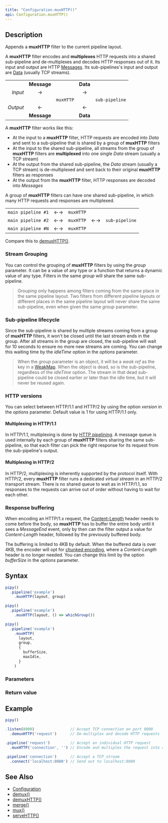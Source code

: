 ```yaml
---
title: "Configuration.muxHTTP()"
api: Configuration.muxHTTP()
---
```


## Description

Appends a **muxHTTP** filter to the current pipeline layout.

A **muxHTTP** filter encodes and **multiplexes** HTTP requests into a shared sub-pipeline and de-multiplexes and decodes HTTP responses out of it. Its input and output are HTTP [Messages](/reference/api/Message). Its sub-pipelines's input and output are [Data](/reference/api/Data) (usually TCP streams).

|          |             |           |          |                |
|---------:|:-----------:|:---------:|:--------:|:--------------:|
|          | **Message** |           | **Data** |                |
| _Input_  | →           |           | →        |                |
|          |             | `muxHTTP` |          | `sub-pipeline` |
| _Output_ | ←           |           | ←        |                |
|          | **Message** |           | **Data** |                |

A **muxHTTP** filter works like this:

- At the input to a **muxHTTP** filter, HTTP requests are encoded into _Data_ and sent to a sub-pipeline that is shared by a group of **muxHTTP** filters
- At the input to the shared sub-pipeline, all streams from the group of **muxHTTP** filters are **multiplexed** into one single _Data_ stream (usually a TCP stream)
- At the output from the shared sub-pipeline, the _Data_ stream (usually a TCP stream) is de-multiplexed and sent back to their original **muxHTTP** filters as responses
- At the output from the **muxHTTP** filter, HTTP responses are decoded into _Messages_

A group of **muxHTTP** filters can have one shared sub-pipeline, in which many HTTP requests and responses are multiplexed.

|                    |    |           |    |                |
|-------------------:|:--:|:---------:|:--:|:---------------|
| `main pipeline #1` | ←→ | `muxHTTP` |    |                |
| `main pipeline #2` | ←→ | `muxHTTP` | ←→ | `sub-pipeline` |
| `main pipeline #N` | ←→ | `muxHTTP` |    |                |

Compare this to [demuxHTTP()](/reference/api/Configuration/demuxHTTP).

### Stream Grouping

You can control the grouping of **muxHTTP** filters by using the _group_ parameter. It can be a value of any type or a function that returns a dynamic value of any type. Filters in the same _group_ will share the same sub-pipeline.

> Grouping only happens among filters coming from the same place in the same pipeline layout. Two filters from different pipeline layouts or different places in the same pipeline layout will never share the same sub-pipeline, even when given the same _group_ parameter.

### Sub-pipeline lifecycle

Since the sub-pipeline is shared by multiple streams coming from a group of **muxHTTP** filters, it won't be closed until the last stream ends in the group. After all streams in the group are closed, the sub-pipeline will wait for 10 seconds to ensure no more new streams are coming. You can change this waiting time by the _idleTime_ option in the _options_ parameter.

> When the _group_ parameter is an object, it will be a _weak ref_ as the key in a [WeakMap](https://developer.mozilla.org/docs/Web/JavaScript/Guide/Keyed_collections#weakmap_object). When the object is dead, so is the sub-pipeline, regardless of the _idleTime_ option. The stream in that dead sub-pipeline could be closed earlier or later than the idle time, but it will never be reused again.

### HTTP versions

You can select between HTTP/1.1 and HTTP/2 by using the option _version_ in the _options_ parameter. Default value is 1 for using HTTP/1.1 only.

#### Multiplexing in HTTP/1.1

In HTTP/1.1, multiplexing is done by [HTTP pipelining](https://en.wikipedia.org/wiki/HTTP_pipelining). A message queue is used internally by each group of **muxHTTP** filters sharing the same sub-pipeline, so that each filter can pick the right response for its request from the sub-pipeline's output.

#### Multiplexing in HTTP/2

In HTTP/2, multiplexing is inherently supported by the protocol itself. With HTTP/2, every **muxHTTP** filter runs a dedicated _virtual stream_ in an HTTP/2 transport stream. There is no shared queue to wait as in HTTP/1.1, so responses to the requests can arrive out of order without having to wait for each other.

### Response buffering

When encoding an HTTP/1.x request, the [Content-Length](https://developer.mozilla.org/docs/Web/HTTP/Headers/Content-Length) header needs to come before the body, so **muxHTTP** has to buffer the entire body until it sees a _MessageEnd_ event, only by then can the filter output a value for _Content-Length_ header, followed by the previously buffered body.

The buffering is limited to 4KB by default. When the buffered data is over 4KB, the encoder will opt for [chunked encoding](https://developer.mozilla.org/docs/Web/HTTP/Headers/Transfer-Encoding#chunked_encoding), where a _Content-Length_ header is no longer needed. You can change this limit by the option _bufferSize_ in the _options_ parameter.

## Syntax

``` js
pipy()
  .pipeline('example')
    .muxHTTP(layout, group)

pipy()
  .pipeline('example')
    .muxHTTP(layout, () => whichGroup())

pipy()
  .pipeline('example')
    .muxHTTP(
      layout,
      group,
      {
        bufferSize,
        maxIdle,
      }
    )
```

### Parameters

<Parameters/>

### Return value

<ReturnValue/>

## Example

``` js
pipy()

.listen(8000)                // Accept TCP connection on port 8000
  .demuxHTTP('request')      // De-multiplex and decode HTTP requests

.pipeline('request')         // Accept an individual HTTP request
  .muxHTTP('connection', '') // Encode and multiplex the request into a shared TCP stream

.pipeline('connection')      // Accept a TCP stream
  .connect('localhost:8080') // Send out to localhost:8080
```

## See Also

* [Configuration](/reference/api/Configuration)
* [demux()](/reference/api/Configuration/demux)
* [demuxHTTP()](/reference/api/Configuration/demuxHTTP)
* [merge()](/reference/api/Configuration/merge)
* [mux()](/reference/api/Configuration/mux)
* [serveHTTP()](/reference/api/Configuration/serveHTTP)
